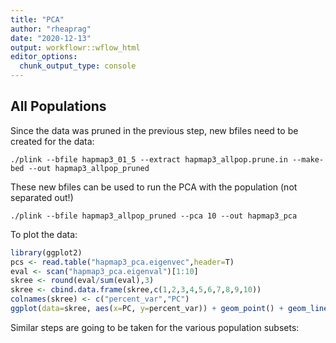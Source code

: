 ```yaml
---
title: "PCA"
author: "rheaprag"
date: "2020-12-13"
output: workflowr::wflow_html
editor_options:
  chunk_output_type: console
---
```


## All Populations
Since the data was pruned in the previous step, new bfiles need to be created for the data:

```{}
./plink --bfile hapmap3_01_5 --extract hapmap3_allpop.prune.in --make-bed --out hapmap3_allpop_pruned
```

These new bfiles can be used to run the PCA with the population (not separated out!)
```{}
./plink --bfile hapmap3_allpop_pruned --pca 10 --out hapmap3_pca
```

To plot the data:
```r
library(ggplot2)
pcs <- read.table("hapmap3_pca.eigenvec",header=T)
eval <- scan("hapmap3_pca.eigenval")[1:10]
skree <- round(eval/sum(eval),3)
skree <- cbind.data.frame(skree,c(1,2,3,4,5,6,7,8,9,10))
colnames(skree) <- c("percent_var","PC")
ggplot(data=skree, aes(x=PC, y=percent_var)) + geom_point() + geom_line() + scale_x_continuous(breaks = 1:10) + ggtitle("Proportion of variance explained - Total Population")
```

Similar steps are going to be taken for the various population subsets:

